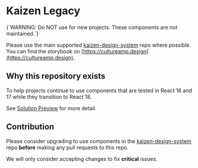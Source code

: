 
<Meta title="Introduction/Welcome" />

# Kaizen Legacy

<InlineNotification type="negative" persistent>
  {`WARNING: Do NOT use for new projects. These components are not maintained.`}
</InlineNotification>

Please use the main supported [kaizen-design-system](https://github.com/cultureamp/kaizen-design-system/) repo where possible. You can find the storybook on [https://cultureamp.design](https://cultureamp.design).

## Why this repository exists
To help projects continue to use components that are tested in React 16 and 17 while they transition to React 18.

See [Solution Preview](https://cultureamp.atlassian.net/wiki/spaces/DesignSystem/pages/3215819020/Solution+Preview+Ending+support+for+React+16+17+in+Kaizen) for more detail.

## Contribution
Please consider upgrading to use components in the [kaizen-design-system](https://github.com/cultureamp/kaizen-design-system/) repo **before** making any pull requests to this repo.

We will only consider accepting changes to fix **critical** issues.
